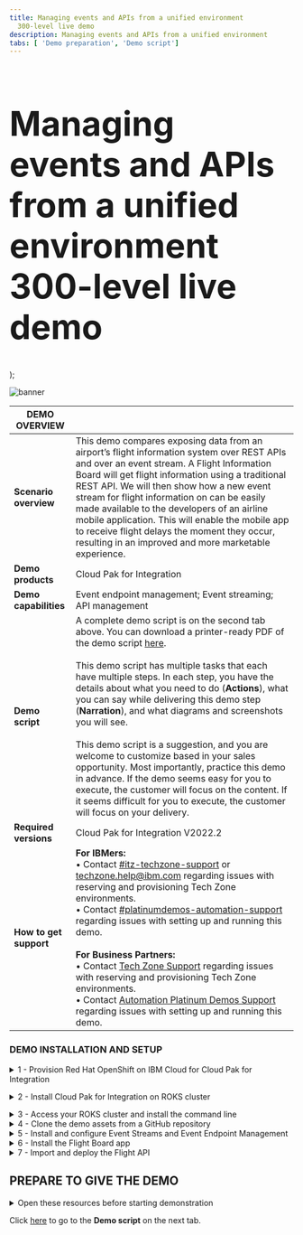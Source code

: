 ```yaml
---
title: Managing events and APIs from a unified environment
  300-level live demo
description: Managing events and APIs from a unified environment
tabs: [ 'Demo preparation', 'Demo script']
---
```


  <span>
      <h1 style="font-size:60px;"> Managing events and APIs from a unified environment<br/> 300-level live demo</h1>
  </span>
);

![banner](https://raw.githubusercontent.com/ibm-garage-tsa/platinum-demos/master/src/pages/300-integration-managing-events-and-apis-from-unified-environment/images/managing-events-apis-preparation-banner-10-27-22.jpg)

<span id="top"></span>

| DEMO OVERVIEW |                          |
| --------------------------------------- | ------------------------------------- |
| **Scenario overview** | This demo compares exposing data from an airport’s flight information system over REST APIs and over an event stream. A Flight Information Board will get flight information using a traditional REST API. We will then show how a new event stream for flight information on can be easily made available to the developers of an airline mobile application. This will enable the mobile app to receive flight delays the moment they occur, resulting in an improved and more marketable experience. |
| **Demo products** | Cloud Pak for Integration |
| **Demo capabilities** | Event endpoint management; Event streaming; API management |
| **Demo script** | A complete demo script is on the second tab above. You can download a printer-ready PDF of the demo script <a href="https://ibm.box.com/s/6siayii6qbus0v8m5pi293ntgphzbwh7" target="_blank" rel="noreferrer">here</a>. <br/><br/> This demo script has multiple tasks that each have multiple steps. In each step, you have the details about what you need to do (**Actions**), what you can say while delivering this demo step (**Narration**), and what diagrams and screenshots you will see.<br/><br/>This demo script is a suggestion, and you are welcome to customize based in your sales opportunity. Most importantly, practice this demo in advance. If the demo seems easy for you to execute, the customer will focus on the content. If it seems difficult for you to execute, the customer will focus on your delivery. |
| **Required versions** | Cloud Pak for Integration V2022.2 |
| **How to get support** | **For IBMers:** <br/>• Contact <a href="https://ibm-cloud.slack.com/archives/C0124J683GW" target="_blank" rel="noreferrer">#itz-techzone-support</a> or <a href="mailto:techzone.help@ibm.com">techzone.help@ibm.com</a> regarding issues with reserving and provisioning Tech Zone environments.<br/>• Contact <a href="https://ibm-cloud.slack.com/archives/C0216F39ACU" target="_blank" rel="noreferrer">#platinumdemos-automation-support</a> regarding issues with setting up and running this demo. <br/><br/> **For Business Partners:** <br/>• Contact <a href="mailto:techzone.help@ibm.com">Tech Zone Support</a> regarding issues with reserving and provisioning Tech Zone environments.<br/>• Contact <a href="mailto:automationplatinumdemos@ibm.com"> Automation Platinum Demos Support</a> regarding issues with setting up and running this demo. |

### **DEMO INSTALLATION AND SETUP**

<details>

<summary>1 - Provision Red Hat OpenShift on IBM Cloud for Cloud Pak for Integration </summary>
<br/>

Install Cloud Pak for Integration, or provision a ROKS environment. To reserve your ROKS instance, follow these steps:

Provision Red Hat OpenShift on IBM Cloud (ROKS) ready to install the Cloud Pak for Integration. To provision your ROKS instance, follow these steps: <br/><br/>

1. To reserve a preinstalled Cloud Pak for Integration (CP4I) ROKS 4.10 cluster on Red Hat OpenShift, go <a href="https://techzone.ibm.com/my/reservations/create/62f1112aeeb0ab0017dc7608" target="_blank" rel="noreferrer">here</a> and complete the form.
<br/>

2. You will receive a confirmation email confirming the instance is provisioning.

<br/>

3. You will receive a second email once the environment is provisioned. You should expect this to take between 30 and 120 minutes. This email contains information, such as URLs, allowing you to connect to the instance.<br/><img src="https://raw.githubusercontent.com/ibm-garage-tsa/platinum-demos/master/src/pages/300-integration-managing-events-and-apis-from-unified-environment/images/prep-1-3.png" width="800" /><br/>

If you have issues connecting to your instance, please contact <a href="https://ibm-cloud.slack.com/archives/C0124J683GW" target="_blank" rel="noreferrer">#itz-techzone-support</a>.

<br/>

**[Go to top](#top)**

</details>

<span id="ROKSinstall"></span>

<details>

<summary>2 - Install Cloud Pak for Integration on ROKS cluster</summary>

<br/>

1. Click the **Cluster URL** from the enviroment confirmation email. Log into IBM Cloud using your IBMid.<br/><br/><img src="https://raw.githubusercontent.com/ibm-garage-tsa/platinum-demos/master/src/pages/300-integration-managing-events-and-apis-from-unified-environment/images/prep-2-1.png" width="800" /><br/>

2. After you are logged in, click <a href="https://cloud.ibm.com/catalog/content/ibm-cp-integration-72f63273-f2f6-4e9c-8626-60fe798c57be-global" target="_blank" rel="noreferrer">here</a> to install Cloud Pak for Integration.<br/><br/>Make sure you are in an **ITZ** account (1) and the **Product version** is **2022.2.1** (2).<br/><br/><img src="https://raw.githubusercontent.com/ibm-garage-tsa/platinum-demos/master/src/pages/300-integration-managing-events-and-apis-from-unified-environment/images/prep-2-2.png" width="800" /><br/>

3. Scroll down to the **Select your cluster** section. From the list, select the **Redhat Openshift Cluster** (1) that you just created. Then click **Add project** (2).<br/><br/><img src="https://raw.githubusercontent.com/ibm-garage-tsa/platinum-demos/master/src/pages/300-integration-managing-events-and-apis-from-unified-environment/images/prep-2-3.png" width="800" /><br/>

4. Enter **cp4i** as the **Project** (1) name. Click **Add** (2).<br/><br/><img src="https://raw.githubusercontent.com/ibm-garage-tsa/platinum-demos/master/src/pages/300-integration-managing-events-and-apis-from-unified-environment/images/prep-2-4.png" width="800" />

<br/>

5. Scroll down to the **Set the deployment values** section and toggle the **Use an existing secret?** slider to **no** (1). Enter a value for csDefaultAdminPassword (2). It is important that you choose a password that is 32 characters in length and is composed of only letters and numbers. You will need this password in step 12.<br/><br/><InlineNotification><strong>NOTE</strong>: Currently password validation is not enforced on this page. If you proceed with an invalid password you will be able to start the installation but it will fail. There is no way to recover from this error other than provisioning a new cluster.</InlineNotification><br/><img src="https://raw.githubusercontent.com/ibm-garage-tsa/platinum-demos/master/src/pages/300-integration-managing-events-and-apis-from-unified-environment/images/prep-2-5.png" width="800" /><br/>

6. Scroll down to **Optional deployment values**. Click the collapsible section to open them. First, we will select the appropriate parameter for this specific demo by setting the 'cognitiveCarRepairDemo' field as ‘true’. All other fields are left as ‘false’.

<br/>

| FIELD | ACTION |
| ------ | ------- |
| **cognitiveCarRepairDemo:** | Set to ‘true’ |
| **drivewayDentDeletionDemo:** | Set to ‘false’ |
| **eventEnabledInsuranceDemo:** | Set to ‘false’ |
| **mappingAssistDemo:** | Set to ‘false’ |
| **weatherChatbotDemo:** | Set to ‘false’ |

<br/><img src="https://raw.githubusercontent.com/ibm-garage-tsa/platinum-demos/master/src/pages/300-integration-managing-events-and-apis-from-unified-environment/images/prep-2-6.png" width="800" />

<br/>

7. Continue to change the default values parameters using the table below.<br/>If you don't have an SMTP email server and accounts that you can use, you may sign up for a free <a href="https://mailtrap.io" target="_blank" rel="noreferrer">Mailtrap.io</a> account. Mailtrap.io is a free cloud service that mimics an SMTP server. It is used for development/demonstration purposes only.

<br/>

| FIELD | ACTION |
| ------ | ------- |
| **demoAPICMailServerHost:** (1)| If you’re using mailtrap, leave this smtp.mailtrap.io. |
| **demoAPICMailServerPort:** (2)| If you’re using mailtrap, leave this as 2525. |
| **demoAPICEmailAddress:** (3)| If you’re using mailtrap, you can use any email address. The dummy address ’apicadmin@example.com’ is recommended. If you’re using your own mail server, use an email address that you can receive and read. |
| **demoAPICMialServerUsername:** (4)| Set this to your SMTP mailtrap username. This is different from your mailtrap login username and can be found by using these [instructions](https://help.mailtrap.io/article/5-smtp-integration). |
| **demoAPICMailServerPassword:** (5)| Set this to your SMTP mailtrap password. This is different from your mailtrap login password and can be found by using these [instructions](https://help.mailtrap.io/article/5-smtp-integration).|

<br/><img src="https://raw.githubusercontent.com/ibm-garage-tsa/platinum-demos/master/src/pages/300-integration-managing-events-and-apis-from-unified-environment/images/prep-2-7.png" width="800" />

<br/>

8. Accept the license agreement and click **Install** to install Cloud Pak for Integration. The installation will take up to 150 minutes.<br/><br/><img src="https://raw.githubusercontent.com/ibm-garage-tsa/platinum-demos/master/src/pages/300-integration-managing-events-and-apis-from-unified-environment/images/prep-2-8.png" width="500" /><br/>

9. You can view the progress in the Schematics progress bar or check the details in view log.<br/><br/><img src="https://raw.githubusercontent.com/ibm-garage-tsa/platinum-demos/master/src/pages/300-integration-managing-events-and-apis-from-unified-environment/images/prep-2-9.png" width="800" /><br/>

10. When the status is **Active** (1), you will be able to access Cloud Pak for Integration Platform Navigator. Select **Offering Dashboard** (2) on the upper right corner of the page.<br/><br/><img src="https://raw.githubusercontent.com/ibm-garage-tsa/platinum-demos/master/src/pages/300-integration-managing-events-and-apis-from-unified-environment/images/prep-2-10.png" width="800" /><br/>

11. On the log in page, select the authentication type **IBM provided credentials (admin only)**.<br/><br/><img src="https://raw.githubusercontent.com/ibm-garage-tsa/platinum-demos/master/src/pages/300-integration-managing-events-and-apis-from-unified-environment/images/prep-2-11.png" width="800" /><br/>

12. Log in using the admin Username "admin" and 32-character password you created in step 5.<br/><br/><img src="https://raw.githubusercontent.com/ibm-garage-tsa/platinum-demos/master/src/pages/300-integration-managing-events-and-apis-from-unified-environment/images/prep-2-12.png" width="800" /><br/>

13. Click **Integration instances**.<br/><br/><img src="https://raw.githubusercontent.com/ibm-garage-tsa/platinum-demos/master/src/pages/300-integration-managing-events-and-apis-from-unified-environment/images/prep-2-13.png" width="800" /><br/>

14. The parts of the Cloud Pak (API Connect, App Connect Designer, App Connect Dashboard and Asset Repository) will display here. Additional instances for any of the integration capabilities can be created by selecting **Create capability**.<br/><br/><img src="https://raw.githubusercontent.com/ibm-garage-tsa/platinum-demos/master/src/pages/300-integration-managing-events-and-apis-from-unified-environment/images/prep-2-14.png" width="800" /><br/>

You have successfully completed cluster provisioning, installation of Cloud Pak for Integration, and deployment of API Connect and App Connect. You are ready to proceed.

<br/>

**[Go to top](#top)**

</details>

<span id="prereq"></span>

<details>

<summary>3 - Access your ROKS cluster and install the command line </summary>
<br/>

In this section, you access your ROKS cluster and install the OpenShift command line tool. If you already have the command line tool, you can proceed to **Access your ROKS cluster using CLI**.

<br/>

1. Open <a href="https://techzone.ibm.com/my/reservations" target="_blank" rel="noreferrer">My reservations</a> in **IBM Technology Zone**.

<br/>

2. Select you **CP4I ROKS** cluster.<br/><br/><img src="https://raw.githubusercontent.com/ibm-garage-tsa/platinum-demos/master/src/pages/300-integration-managing-events-and-apis-from-unified-environment/images/prep-3-2.png" width="800" /><br/>

3. Click **Open your Managed OpenShift (ROKS) environment**.<br/><br/><img src="https://raw.githubusercontent.com/ibm-garage-tsa/platinum-demos/master/src/pages/300-integration-managing-events-and-apis-from-unified-environment/images/prep-3-3.png" width="800" /><br/>

4. Click **OpenShift web console**.<br/><br/><img src="https://raw.githubusercontent.com/ibm-garage-tsa/platinum-demos/master/src/pages/300-integration-managing-events-and-apis-from-unified-environment/images/prep-3-4.png" width="800" /><br/>

5. On the web console page, click **?** (1), and select **Command line tools** (2).<br/><br/><img src="https://raw.githubusercontent.com/ibm-garage-tsa/platinum-demos/master/src/pages/300-integration-managing-events-and-apis-from-unified-environment/images/prep-3-5.png" width="800" /><br/>

6. Follow the links to install the OpenShift Command Line Interface (CLI) for your Operating System.<br/><br/><img src="https://raw.githubusercontent.com/ibm-garage-tsa/platinum-demos/master/src/pages/300-integration-managing-events-and-apis-from-unified-environment/images/prep-3-6.png" width="800" /><br/>

7. Log into your OpenShift cluster using CLI. From the dropdown menu in the upper right of the page, under your **username** (1), click **Copy login command** (2).<br/><br/><img src="https://raw.githubusercontent.com/ibm-garage-tsa/platinum-demos/master/src/pages/300-integration-managing-events-and-apis-from-unified-environment/images/prep-4-1.png" width="800" /><br/>

8. Click **Display Token**.<br/><br/><img src="https://raw.githubusercontent.com/ibm-garage-tsa/platinum-demos/master/src/pages/300-integration-managing-events-and-apis-from-unified-environment/images/prep-4-2.png" width="800" /><br/>

9. Copy the **login** command.<br/><br/><img src="https://raw.githubusercontent.com/ibm-garage-tsa/platinum-demos/master/src/pages/300-integration-managing-events-and-apis-from-unified-environment/images/prep-4-3.png" width="800" /><br/>

10. Open your terminal window and paste the **login command** to access your OpenShift cluster.<br/><br/><img src="https://raw.githubusercontent.com/ibm-garage-tsa/platinum-demos/master/src/pages/300-integration-managing-events-and-apis-from-unified-environment/images/prep-4-4.png" width="500" /><br/>

**[Go to top](#top)**

</details>

<details>

<summary>4 - Clone the demo assets from a GitHub repository</summary>

<br/>

<InlineNotification>
<strong>NOTE</strong>: To copy the repo you will need to have the <a href = "https://cli.github.com" target="_blank" rel="noreferrer">Git CLI</a> on your machine. If you don’t have it, follow the installation steps described in this page, based on your operating system.
</InlineNotification>

<br/>

1. To download the scripts to run the demo, create a directory, and from there run the following command:

<br/>

```
git clone https://github.com/IBM/platinum-demo-code-eem.git
```
<br/><br/><img src="https://raw.githubusercontent.com/ibm-garage-tsa/platinum-demos/master/src/pages/300-integration-managing-events-and-apis-from-unified-environment/images/prep-5-1.png" width="800" /><br/>

2. This will download several folders.  The demo material is in the folder ‘demo-script’.  Change directories by running:

<br/>

```
cd platinum-demo-code-eem/scripts/
```
<br/><br/><img src="https://raw.githubusercontent.com/ibm-garage-tsa/platinum-demos/master/src/pages/300-integration-managing-events-and-apis-from-unified-environment/images/prep-5-2.png" width="800" /><br/>

In this directory you will see the following two files that you need to set up the demo:

<br/>

**setup-software.sh** - Sets up EEM and Event Streams<br/><br/>
**setup-app.sh** - Sets up the Flight Board application

<br/><img src="https://raw.githubusercontent.com/ibm-garage-tsa/platinum-demos/master/src/pages/300-integration-managing-events-and-apis-from-unified-environment/images/prep-5-2-2.png" width="800" /><br/>

**[Go to top](#top)**

</details>

<details>

<summary>5 - Install and configure Event Streams and Event Endpoint Management</summary>

<br/>

1. Run the following command:

<br/>

```
./setup-software.sh cp4i
```
<br/><br/><img src="https://raw.githubusercontent.com/ibm-garage-tsa/platinum-demos/master/src/pages/300-integration-managing-events-and-apis-from-unified-environment/images/prep-6-1.png" width="800" /><br/>

This could take 10-20 minutes to complete. It will be complete when Event Endpoint Management and IBM Event Streams has been installed.

<br/>

The Platform Navigator and Event Streams UI endpoints are displayed at the end of the script for convenience. These will be used later.

<br/>

2. Navigate to the Event Stream UI outputted in the previous step.<br/><br/><img src="https://raw.githubusercontent.com/ibm-garage-tsa/platinum-demos/master/src/pages/300-integration-managing-events-and-apis-from-unified-environment/images/prep-7-1.png" width="800" /><br/>

3. Select the **topics** (1) icon, then click **Create Topic** (2).<br/><br/><img src="https://raw.githubusercontent.com/ibm-garage-tsa/platinum-demos/master/src/pages/300-integration-managing-events-and-apis-from-unified-environment/images/prep-7-2.png" width="800" /><br/>

4. Specify **flight-delays** (1) as the Topic name and select **Next** (2).<br/><br/><img src="https://raw.githubusercontent.com/ibm-garage-tsa/platinum-demos/master/src/pages/300-integration-managing-events-and-apis-from-unified-environment/images/prep-7-3.png" width="800" /><br/>

5. Click **Next**.<br/><br/><img src="https://raw.githubusercontent.com/ibm-garage-tsa/platinum-demos/master/src/pages/300-integration-managing-events-and-apis-from-unified-environment/images/prep-7-4.png" width="800" /><br/>

6. Click **Next**.<br/><br/><img src="https://raw.githubusercontent.com/ibm-garage-tsa/platinum-demos/master/src/pages/300-integration-managing-events-and-apis-from-unified-environment/images/prep-7-5.png" width="800" /><br/>

7. Click **Create topic**.<br/><br/><img src="https://raw.githubusercontent.com/ibm-garage-tsa/platinum-demos/master/src/pages/300-integration-managing-events-and-apis-from-unified-environment/images/prep-7-6.png" width="800" /><br/>

8. Next, open the Cloud Pak for Integration Platform Navigator Home page from section 2 above. Using the menu in the top left, expand Administration and select Integration instances.<br/><br/><img src="https://raw.githubusercontent.com/ibm-garage-tsa/platinum-demos/master/src/pages/300-integration-managing-events-and-apis-from-unified-environment/images/prep-9-1.png" width="800" /><br/>

9. Select **ademo** corresponding to the **API management administration** type.<br/><br/><img src="https://raw.githubusercontent.com/ibm-garage-tsa/platinum-demos/master/src/pages/300-integration-managing-events-and-apis-from-unified-environment/images/prep-9-2.png" width="800" /><br/>

10. Select **Topology** (1), and click **Register service** (2).<br/><br/><img src="https://raw.githubusercontent.com/ibm-garage-tsa/platinum-demos/master/src/pages/300-integration-managing-events-and-apis-from-unified-environment/images/prep-9-3.png" width="800" /><br/>

11. Select **Event Gateway Service**.<br/><br/><img src="https://raw.githubusercontent.com/ibm-garage-tsa/platinum-demos/master/src/pages/300-integration-managing-events-and-apis-from-unified-environment/images/prep-9-4.png" width="800" /><br/>

12. For the configuration of the Event Gateway Service, two endpoints are needed. To retrieve these run the ./get-urls.sh cp4i script. <br/><br/><img src="https://raw.githubusercontent.com/ibm-garage-tsa/platinum-demos/master/src/pages/300-integration-managing-events-and-apis-from-unified-environment/images/prep-9-5.png" width="800" /><br/>

13. Configure with the following details:<br/><br/>
- **Title**: event-gateway-service (1) <br/>
- **Management endpoint**: the value outputted from the above (note that this **should** begin with https://) (2) <br/>
- **API endpoint base**: the value outputted from above (note that this should **NOT** begin with https://) (3)

<br/>

Click **Save** (4).<br/><br/><img src="https://raw.githubusercontent.com/ibm-garage-tsa/platinum-demos/master/src/pages/300-integration-event-endpoint-management/images/prep-9-6.png" width="800" /><br/>

14. The Event Gateway Service needs to be associated with the API Connect Catalog. Navigate to API Management by selecting the menu at the top left and selecting **APIs** under the **Design** section.<br/><br/><img src="https://raw.githubusercontent.com/ibm-garage-tsa/platinum-demos/master/src/pages/300-integration-managing-events-and-apis-from-unified-environment/images/prep-9-7.png" width="800" /><br/>

15. Select **Manage** (1) and click on the **Sandbox** (2) catalog.<br/><br/><img src="https://raw.githubusercontent.com/ibm-garage-tsa/platinum-demos/master/src/pages/300-integration-managing-events-and-apis-from-unified-environment/images/prep-9-8.png" width="800" /><br/>

16. Select the **Catalog settings** (1) tab, then the **Gateway** services section (2) and click **Edit** (3).<br/><br/><img src="https://raw.githubusercontent.com/ibm-garage-tsa/platinum-demos/master/src/pages/300-integration-managing-events-and-apis-from-unified-environment/images/prep-9-9.png" width="800" /><br/>

17. Check the box associated with the **event-gateway-service** (1) and click **Save (2)**.<br/><br/><img src="https://raw.githubusercontent.com/ibm-garage-tsa/platinum-demos/master/src/pages/300-integration-managing-events-and-apis-from-unified-environment/images/prep-9-10.png" width="800" /><br/>

18. Set up the client certificates.

<br/>

19. Next, create the Dev User for the Developer Portal. Click on the **Home** icon (1), and **Manage catalogs** (2).<br/><br/><img src="https://raw.githubusercontent.com/ibm-garage-tsa/platinum-demos/master/src/pages/300-integration-managing-events-and-apis-from-unified-environment/images/prep-11-1.png" width="800" /><br/>

20. Open **Sandbox**.<br/><br/><img src="https://raw.githubusercontent.com/ibm-garage-tsa/platinum-demos/master/src/pages/300-integration-managing-events-and-apis-from-unified-environment/images/prep-11-2.png" width="800" /><br/>

21. Open **Catalog settings** (1), then **Portal** (2).<br/><br/><img src="https://raw.githubusercontent.com/ibm-garage-tsa/platinum-demos/master/src/pages/300-integration-managing-events-and-apis-from-unified-environment/images/prep-11-3.png" width="800" /><br/>

22. Since a developer portal does not already exist, click **Create**.<br/><br/><img src="https://raw.githubusercontent.com/ibm-garage-tsa/platinum-demos/master/src/pages/300-integration-managing-events-and-apis-from-unified-environment/images/prep-11-4.png" width="800" /><br/>

23. Select **portal-service** (1) from the pull down. Click **Create** (2).<br/><br/><img src="https://raw.githubusercontent.com/ibm-garage-tsa/platinum-demos/master/src/pages/300-integration-managing-events-and-apis-from-unified-environment/images/prep-11-5.png" width="800" /><br/>

24. The portal will take around 5 minutes to be built, but the URL is immediately displayed. Copy the URL, open a new browser tab, and paste your **Portal URL**. It may take several minutes and browser refreshes to appear.<br/><br/><img src="https://raw.githubusercontent.com/ibm-garage-tsa/platinum-demos/master/src/pages/300-integration-managing-events-and-apis-from-unified-environment/images/prep-11-6.png" width="800" /><br/>

25. On the Portal page, click **Create account**.<br/><br/><img src="https://raw.githubusercontent.com/ibm-garage-tsa/platinum-demos/master/src/pages/300-integration-managing-events-and-apis-from-unified-environment/images/prep-11-7.png" width="800" /><br/>

26. Complete the form.<br/><br/>

<InlineNotification><strong>SUGGESTION</strong>: Use devuser as the username, and you are welcome to use your personal email address.</InlineNotification>

<br/><img src="https://raw.githubusercontent.com/ibm-garage-tsa/platinum-demos/master/src/pages/300-integration-managing-events-and-apis-from-unified-environment/images/prep-11-8.png" width="800" /><br/>

27. To complete your registration, you need to open your email and accept the registration.<br/><br/>

<InlineNotification><strong>NOTE</strong>: If you are using mailtrap, you need to open your mailtrap inbox and accept the registration.</InlineNotification>

<br/><img src="https://raw.githubusercontent.com/ibm-garage-tsa/platinum-demos/master/src/pages/300-integration-managing-events-and-apis-from-unified-environment/images/prep-11-9.png" width="800" />

<br/>

Congratulations! Your portal developer user has been created and you are ready for the demo.

<br/>

**[Go to top](#top)**

</details>

<details>

<summary>6 - Install the Flight Board app</summary>

<br/>

1. Run the following command:

<br/>

```
./setup-app.sh cp4i
```
<br/><br/><img src="https://raw.githubusercontent.com/ibm-garage-tsa/platinum-demos/master/src/pages/300-integration-managing-events-and-apis-from-unified-environment/images/prep-8-1.png" width="800" /><br/>

This should take a few minutes to complete.  Once this has completed, it will give you the URL to access the flight board app. There are two URLs one for the flight board, and another for the manager where flights can be delayed. Note that it uses http not https.  If you see a page saying that the application is not available, then you have probably got https in the URL.

<br/>

**[Go to top](#top)**

</details>

<details>

<summary>7 - Import and deploy the Flight API </summary>

<br/>

The Flight API will be exposed through API Connect. This allows controlled, secure exposure to the API.

<br/>

1. Select the **draft** icon (1). Click **Add** and select **API** (2).<br/><br/><img src="https://raw.githubusercontent.com/ibm-garage-tsa/platinum-demos/master/src/pages/300-integration-managing-events-and-apis-from-unified-environment/images/prep-10-1.png" width="800" /><br/>

2. Scroll down and select **Exiting OpenAPI** (1) and click **Next** (2).<br/><br/><img src="https://raw.githubusercontent.com/ibm-garage-tsa/platinum-demos/master/src/pages/300-integration-managing-events-and-apis-from-unified-environment/images/prep-10-2.png" width="800" /><br/>

3. Specify **https://raw.githubusercontent.com/IBM/platinum-demo-code-eem/main/resources/FlightAPI.yaml** in the **Or specify a file URL** field (1) and click **Next** (2).<br/><br/><img src="https://raw.githubusercontent.com/ibm-garage-tsa/platinum-demos/master/src/pages/300-integration-managing-events-and-apis-from-unified-environment/images/prep-10-3.png" width="800" /><br/>

4. Check the **Activate API** (1) option. Click **Next** (2).<br/><br/><img src="https://raw.githubusercontent.com/ibm-garage-tsa/platinum-demos/master/src/pages/300-integration-managing-events-and-apis-from-unified-environment/images/prep-10-4.png" width="800" /><br/>

5. Click **Develop**.<br/><br/><img src="https://raw.githubusercontent.com/ibm-garage-tsa/platinum-demos/master/src/pages/300-integration-managing-events-and-apis-from-unified-environment/images/prep-10-5.png" width="800" /><br/>

**[Go to top](#top)**

</details>

## **PREPARE TO GIVE THE DEMO**

<details>

<summary>Open these resources before starting demonstration</summary>

<br/>

1. Download the **Flight-Delay.avsc** schema from <a href="https://raw.githubusercontent.com/IBM/platinum-demo-code-eem/main/resources/Flight-Delays.avsc" target="_blank">here</a>. You will need this for Action 4.1.5 of the demonstration.

<br/>

2. Open the following tabs in a web browser:

<br/>

- IBM Event Streams
- IBM Cloud Pak for Integration Platform Navigator
- The Flight Board
- The Flight Board Manager
- IBM API Connect Developer Portal

<br/>

<InlineNotification>
<strong>TIP</strong>: These URLs are provided as the output from the setup-software.sh and setup-app.sh scripts. For convenience you can also get the URLs for the above by running the following command from the eem-demo/scripts folder:</InlineNotification>

<br/>

```
$ ./get-urls.sh
```

<br/>

3. Click **Sign in** to log in to the Developer Portal using the devuser account you created in the preparation steps above.
<br/><br/><img src="https://raw.githubusercontent.com/ibm-garage-tsa/platinum-demos/master/src/pages/300-integration-managing-events-and-apis-from-unified-environment/images/prep-demo-2.png" width="800" /><br/>

<br/>

4. Enter the **Username** and **Password**. Click **Sign in**.<br/><br/><img src="https://raw.githubusercontent.com/ibm-garage-tsa/platinum-demos/master/src/pages/300-integration-managing-events-and-apis-from-unified-environment/images/prep-demo-3.png" width="800" /><br/>

5. Prepare a terminal by logging into the OpenShift cluster with the “Copy login command” option from the OpenShift user interface, then executing it within the terminal window.<br/><br/><img src="https://raw.githubusercontent.com/ibm-garage-tsa/platinum-demos/master/src/pages/300-integration-managing-events-and-apis-from-unified-environment/images/prep-demo-4.png" width="800" /><br/>

<br/>

**[Go to top](#top)**

</details>

Click [here](/300-integration-managing-events-and-apis-from-unified-environment/demo-script) to go to the **Demo script** on the next tab.
